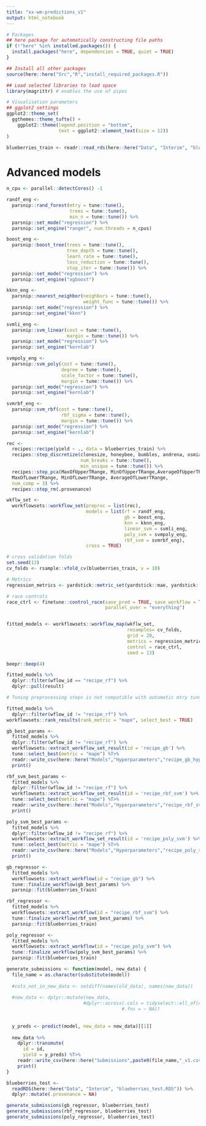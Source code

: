 ```yaml
---
title: "xx-wm-predictions_v1"
output: html_notebook
---
```


```r
# Packages
## here package for automatically constructing file paths
if (!"here" %in% installed.packages()) {
  install.packages("here", dependencies = TRUE, quiet = TRUE)
}

## Install all other packages
source(here::here("Src","R","install_required_packages.R"))

## Load selected libraries to load space
library(magrittr) # enables the use of pipes

# Visualisation parameters
## ggplot2 settings
ggplot2::theme_set(
  ggthemes::theme_tufte() +
    ggplot2::theme(legend.position = "bottom",
                   text = ggplot2::element_text(size = 12))
)
```

```r
blueberries_train <- readr::read_rds(here::here("Data", "Interim", "blueberries_appended.RDS")) #Data from competition plus original dataset

```

# Advanced models

```r
n_cpu <- parallel::detectCores() -1 

randf_eng <- 
  parsnip::rand_forest(mtry = tune::tune(), 
                       trees = tune::tune(), 
                       min_n = tune::tune()) %>%
  parsnip::set_mode("regression") %>%
  parsnip::set_engine("ranger", num.threads = n_cpus)

boost_eng <- 
  parsnip::boost_tree(trees = tune::tune(), 
                      tree_depth = tune::tune(), 
                      learn_rate = tune::tune(), 
                      loss_reduction = tune::tune(), 
                      stop_iter = tune::tune()) %>%
  parsnip::set_mode("regression") %>%
  parsnip::set_engine("xgboost")

kknn_eng <- 
  parsnip::nearest_neighbor(neighbors = tune::tune(), 
                            weight_func = tune::tune()) %>%
  parsnip::set_mode("regression") %>%
  parsnip::set_engine("kknn")

svmli_eng <- 
  parsnip::svm_linear(cost = tune::tune(),
                      margin = tune::tune()) %>%
  parsnip::set_mode("regression") %>%
  parsnip::set_engine("kernlab")

svmpoly_eng <- 
  parsnip::svm_poly(cost = tune::tune(), 
                    degree = tune::tune(),
                    scale_factor = tune::tune(),
                    margin = tune::tune()) %>%
  parsnip::set_mode("regression") %>%
  parsnip::set_engine("kernlab")

svmrbf_eng <- 
  parsnip::svm_rbf(cost = tune::tune(), 
                    rbf_sigma = tune::tune(),
                    margin = tune::tune()) %>%
  parsnip::set_mode("regression") %>%
  parsnip::set_engine("kernlab")
```


```r
rec <- 
  recipes::recipe(yield ~ ., data = blueberries_train) %>%
  recipes::step_discretize(clonesize, honeybee, bumbles, andrena, osmia, 
                           num_breaks = tune::tune(), 
                           min_unique = tune::tune()) %>%
  recipes::step_pca(MaxOfUpperTRange, MinOfUpperTRange,AverageOfUpperTRange, 
  MaxOfLowerTRange, MinOfLowerTRange, AverageOfLowerTRange, 
  num_comp = 3) %>%
  recipes::step_rm(.provenance)

```

```r
wkflw_set <- 
  workflowsets::workflow_set(preproc = list(rec),
                             models = list(rf = randf_eng,
                                           gb = boost_eng,
                                           knn = kknn_eng,
                                           linear_svm = svmli_eng,
                                           poly_svm = svmpoly_eng,
                                           rbf_svm = svmrbf_eng),
                             cross = TRUE)
```


```r
# cross validation folds
set.seed(13)
cv_folds <- rsample::vfold_cv(blueberries_train, v = 10)

# Metrics
regression_metrics <- yardstick::metric_set(yardstick::mae, yardstick::mape)

# race controls
race_ctrl <- finetune::control_race(save_pred = TRUE, save_workflow = TRUE,
                                    parallel_over = "everything")


fitted_models <- workflowsets::workflow_map(wkflw_set,
                                            resamples= cv_folds,
                                            grid = 20,
                                            metrics = regression_metrics,
                                            control = race_ctrl,
                                            seed = 13)

beepr::beep(4)
```

```r
fitted_models %>%
  dplyr::filter(wflow_id == "recipe_rf") %>%
  dplyr::pull(result)

# Tuning preprocessing steps is not compatible with automatic mtry tunning

```


```r
fitted_models %>%
  dplyr::filter(wflow_id != "recipe_rf") %>%
workflowsets::rank_results(rank_metric = "mape", select_best = TRUE)
```

```r
gb_best_params <- 
  fitted_models %>%
  dplyr::filter(wflow_id != "recipe_rf") %>%
  workflowsets::extract_workflow_set_result(id = 'recipe_gb') %>%
  tune::select_best(metric = "mape") %T>%
  readr::write_csv(here::here("Models","Hyperparameters","recipe_gb_hyperparams_v1.csv")) %T>%
  print()

```

```r
rbf_svm_best_params <- 
  fitted_models %>%
  dplyr::filter(wflow_id != "recipe_rf") %>%
  workflowsets::extract_workflow_set_result(id = 'recipe_rbf_svm') %>%
  tune::select_best(metric = "mape") %T>%
  readr::write_csv(here::here("Models","Hyperparameters","recipe_rbf_svm_hyperparams_v1.csv")) %T>%
  print()

```

```r
poly_svm_best_params <- 
  fitted_models %>%
  dplyr::filter(wflow_id != "recipe_rf") %>%
  workflowsets::extract_workflow_set_result(id = 'recipe_poly_svm') %>%
  tune::select_best(metric = "mape") %T>%
  readr::write_csv(here::here("Models","Hyperparameters","recipe_poly_svm_hyperparams_v1.csv")) %T>%
  print()

```

```r
gb_regressor <- 
  fitted_models %>%
  workflowsets::extract_workflow(id = "recipe_gb") %>%
  tune::finalize_workflow(gb_best_params) %>%
  parsnip::fit(blueberries_train)

rbf_regressor <- 
  fitted_models %>%
  workflowsets::extract_workflow(id = "recipe_rbf_svm") %>%
  tune::finalize_workflow(rbf_svm_best_params) %>%
  parsnip::fit(blueberries_train)

poly_regressor <- 
  fitted_models %>%
  workflowsets::extract_workflow(id = "recipe_poly_svm") %>%
  tune::finalize_workflow(poly_svm_best_params) %>%
  parsnip::fit(blueberries_train)

```

```r
generate_submissions <- function(model, new_data) {
  file_name = as.character(substitute(model))
  
  #cols_not_in_new_data <- setdiff(names(old_data), names(new_data))
  
  #new_data <- dplyr::mutate(new_data,
                            #dplyr::across(.cols = tidyselect::all_of(cols_not_in_new_data),
                                          #.fns = ~ NA))
  
  
  y_preds <- predict(model, new_data = new_data)[[1]]
  
  new_data %>%
    dplyr::transmute(
      id = id,
      yield = y_preds) %T>% 
    readr::write_csv(here::here("Submissions",paste0(file_name,"_v1.csv"))) %>%
    print()
}

```

```r
blueberries_test <- 
  readRDS(here::here("Data", "Interim", "blueberries_test.RDS")) %>%
  dplyr::mutate(.provenance = NA)
```


```r
generate_submissions(gb_regressor, blueberries_test)
generate_submissions(rbf_regressor, blueberries_test)
generate_submissions(poly_regressor, blueberries_test)

```


